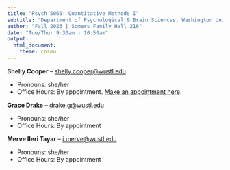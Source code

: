 ```yaml
---
title: "Psych 5066: Quantitative Methods I"
subtitle: "Department of Psychological & Brain Sciences, Washington University in St. Louis"
author: "Fall 2023 | Somers Family Hall 216"
date: "Tue/Thur 9:30am - 10:50am"
output: 
  html_document:
    theme: cosmo
---
```


**Shelly Cooper** -- [shelly.cooper@wustl.edu](mailto:shelly.cooper@wustl.edu)

- Pronouns: she/her
- Office Hours: By appointment. [Make an appointment here](https://calendly.com/shelly-cooper/30min). 

**Grace Drake** -- [drake.g@wustl.edu](mailto:drake.g@wustl.edu)

- Pronouns: she/her
- Office Hours: By appointment

**Merve Ileri Tayar** -- [i.merve@wustl.edu](mailto:i.merve@wustl.edu)

- Pronouns: she/her
- Office Hours: By appointment
